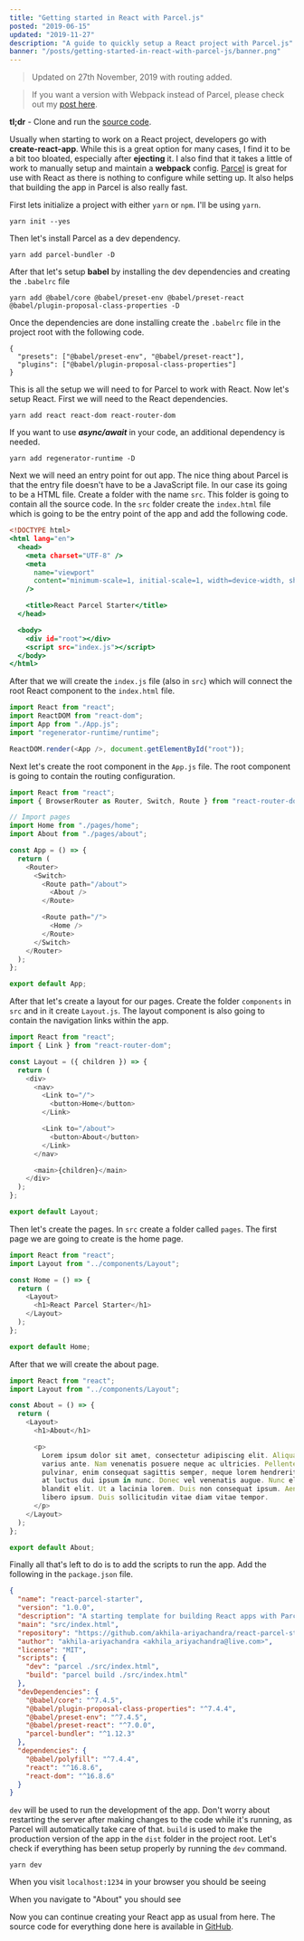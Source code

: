 ```yaml
---
title: "Getting started in React with Parcel.js"
posted: "2019-06-15"
updated: "2019-11-27"
description: "A guide to quickly setup a React project with Parcel.js"
banner: "/posts/getting-started-in-react-with-parcel-js/banner.png"
---
```


> Updated on 27th November, 2019 with routing added.

> If you want a version with Webpack instead of Parcel, please check out my [post here](https://akhilaariyachandra.com/getting-started-in-react-with-webpack "Getting started in React with Webpack").

**tl;dr** - Clone and run the [source code](https://github.com/akhila-ariyachandra/react-parcel-starter "React Parcel Starter").

Usually when starting to work on a React project, developers go with **create-react-app**. While this is a great option for many cases, I find it to be a bit too bloated, especially after **ejecting** it. I also find that it takes a little of work to manually setup and maintain a **webpack** config. [Parcel](https://parceljs.org/) is great for use with React as there is nothing to configure while setting up. It also helps that building the app in Parcel is also really fast.

First lets initialize a project with either `yarn` or `npm`. I'll be using `yarn`.

```shell
yarn init --yes
```

Then let's install Parcel as a dev dependency.

```shell
yarn add parcel-bundler -D
```

After that let's setup **babel** by installing the dev dependencies and creating the `.babelrc` file

```shell
yarn add @babel/core @babel/preset-env @babel/preset-react @babel/plugin-proposal-class-properties -D
```

Once the dependencies are done installing create the `.babelrc` file in the project root with the following code.

```json:.babelrc
{
  "presets": ["@babel/preset-env", "@babel/preset-react"],
  "plugins": ["@babel/plugin-proposal-class-properties"]
}
```

This is all the setup we will need to for Parcel to work with React. Now let's setup React.
First we will need to the React dependencies.

```shell
yarn add react react-dom react-router-dom
```

If you want to use **_async/await_** in your code, an additional dependency is needed.

```shell
yarn add regenerator-runtime -D
```

Next we will need an entry point for out app. The nice thing about Parcel is that the entry file doesn't have to be a JavaScript file. In our case its going to be a HTML file.
Create a folder with the name `src`. This folder is going to contain all the source code. In the `src` folder create the `index.html` file which is going to be the entry point of the app and add the following code.

```html:src/index.html
<!DOCTYPE html>
<html lang="en">
  <head>
    <meta charset="UTF-8" />
    <meta
      name="viewport"
      content="minimum-scale=1, initial-scale=1, width=device-width, shrink-to-fit=no"
    />

    <title>React Parcel Starter</title>
  </head>

  <body>
    <div id="root"></div>
    <script src="index.js"></script>
  </body>
</html>
```

After that we will create the `index.js` file (also in `src`) which will connect the root React component to the `index.html` file.

```jsx:src/index.js
import React from "react";
import ReactDOM from "react-dom";
import App from "./App.js";
import "regenerator-runtime/runtime";

ReactDOM.render(<App />, document.getElementById("root"));
```

Next let's create the root component in the `App.js` file. The root component is going to contain the routing configuration.

```jsx:src/App.js
import React from "react";
import { BrowserRouter as Router, Switch, Route } from "react-router-dom";

// Import pages
import Home from "./pages/home";
import About from "./pages/about";

const App = () => {
  return (
    <Router>
      <Switch>
        <Route path="/about">
          <About />
        </Route>

        <Route path="/">
          <Home />
        </Route>
      </Switch>
    </Router>
  );
};

export default App;
```

After that let's create a layout for our pages. Create the folder `components` in `src` and in it create `Layout.js`. The layout component is also going to contain the navigation links within the app.

```jsx:src/components/Layout.js
import React from "react";
import { Link } from "react-router-dom";

const Layout = ({ children }) => {
  return (
    <div>
      <nav>
        <Link to="/">
          <button>Home</button>
        </Link>

        <Link to="/about">
          <button>About</button>
        </Link>
      </nav>

      <main>{children}</main>
    </div>
  );
};

export default Layout;
```

Then let's create the pages. In `src` create a folder called `pages`. The first page we are going to create is the home page.

```jsx:src/pages/home.js
import React from "react";
import Layout from "../components/Layout";

const Home = () => {
  return (
    <Layout>
      <h1>React Parcel Starter</h1>
    </Layout>
  );
};

export default Home;
```

After that we will create the about page.

```jsx:src/pages/about.js
import React from "react";
import Layout from "../components/Layout";

const About = () => {
  return (
    <Layout>
      <h1>About</h1>

      <p>
        Lorem ipsum dolor sit amet, consectetur adipiscing elit. Aliquam sed
        varius ante. Nam venenatis posuere neque ac ultricies. Pellentesque
        pulvinar, enim consequat sagittis semper, neque lorem hendrerit velit,
        at luctus dui ipsum in nunc. Donec vel venenatis augue. Nunc elementum
        blandit elit. Ut a lacinia lorem. Duis non consequat ipsum. Aenean et
        libero ipsum. Duis sollicitudin vitae diam vitae tempor.
      </p>
    </Layout>
  );
};

export default About;
```

Finally all that's left to do is to add the scripts to run the app. Add the following in the `package.json` file.

```json:package.json {9-12}
{
  "name": "react-parcel-starter",
  "version": "1.0.0",
  "description": "A starting template for building React apps with Parcel.js",
  "main": "src/index.html",
  "repository": "https://github.com/akhila-ariyachandra/react-parcel-starter.git",
  "author": "akhila-ariyachandra <akhila_ariyachandra@live.com>",
  "license": "MIT",
  "scripts": {
    "dev": "parcel ./src/index.html",
    "build": "parcel build ./src/index.html"
  },
  "devDependencies": {
    "@babel/core": "^7.4.5",
    "@babel/plugin-proposal-class-properties": "^7.4.4",
    "@babel/preset-env": "^7.4.5",
    "@babel/preset-react": "^7.0.0",
    "parcel-bundler": "^1.12.3"
  },
  "dependencies": {
    "@babel/polyfill": "^7.4.4",
    "react": "^16.8.6",
    "react-dom": "^16.8.6"
  }
}
```

`dev` will be used to run the development of the app. Don't worry about restarting the server after making changes to the code while it's running, as Parcel will automatically take care of that. `build` is used to make the production version of the app in the `dist` folder in the project root.
Let's check if everything has been setup properly by running the `dev` command.

```shell
yarn dev
```

When you visit `localhost:1234` in your browser you should be seeing

<PostImage
  src="/posts/getting-started-in-react-with-parcel-js/home-page.png"
  width={364}
  height={118}
  title="Home Page"
/>

When you navigate to "About" you should see

<PostImage
  src="/posts/getting-started-in-react-with-parcel-js/about-page.png"
  width={625}
  height={287}
  title="About Page"
/>

Now you can continue creating your React app as usual from here. The source code for everything done here is available in [GitHub](https://github.com/akhila-ariyachandra/react-parcel-starter "React Parcel Starter").
